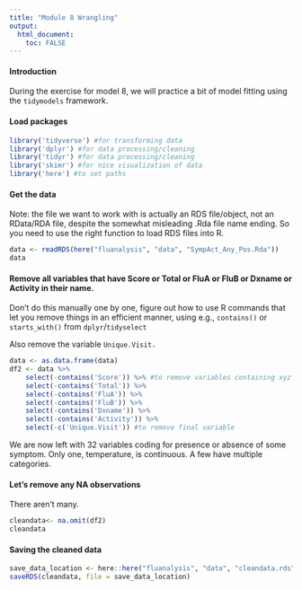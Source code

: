 ```yaml
---
title: "Module 8 Wrangling"
output: 
  html_document:
    toc: FALSE
---
```


#### Introduction

During the exercise for model 8, we will practice a bit of model fitting using the `tidymodels` framework.

#### Load packages

```r
library('tidyverse') #for transforming data
library('dplyr') #for data processing/cleaning
library('tidyr') #for data processing/cleaning
library('skimr') #for nice visualization of data 
library('here') #to set paths
```

#### Get the data

Note: the file we want to work with is actually an RDS file/object, not an RData/RDA file, despite the somewhat misleading .Rda file name ending. So you need to use the right function to load RDS files into R.

```r
data <- readRDS(here("fluanalysis", "data", "SympAct_Any_Pos.Rda"))
data
```

#### Remove all variables that have Score or Total or FluA or FluB or Dxname or Activity in their name.

Don't do this manually one by one, figure out how to use R commands that let you remove things in an efficient manner, using e.g., `contains()` or `starts_with()` from `dplyr`/`tidyselect`

Also remove the variable `Unique.Visit.`

```r
data <- as.data.frame(data)
df2 <- data %>% 
    select(-contains('Score')) %>% #to remove variables containing xyz
    select(-contains('Total')) %>%
    select(-contains('FluA')) %>%
    select(-contains('FluB')) %>%
    select(-contains('Dxname')) %>%
    select(-contains('Activity')) %>%
    select(-c('Unique.Visit')) #to remove final variable 
```

We are now left with 32 variables coding for presence or absence of some symptom. Only one, temperature, is continuous. A few have multiple categories.

#### Let's remove any NA observations

There aren't many.

```r
cleandata<- na.omit(df2)
cleandata
```

#### Saving the cleaned data

```r
save_data_location <- here::here("fluanalysis", "data", "cleandata.rds")
saveRDS(cleandata, file = save_data_location)
```

